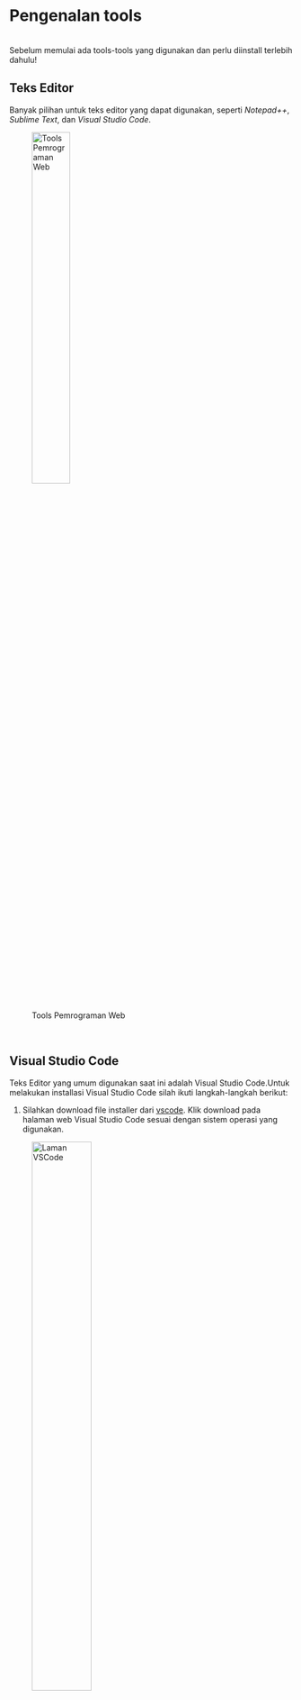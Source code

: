 <!-- ---
title: "Pengenalan Tools"
format: html
--- -->

# Pengenalan tools {.unnumbered}
<br>
Sebelum memulai ada tools-tools yang digunakan dan perlu diinstall terlebih dahulu!
<br>

## Teks Editor
Banyak pilihan untuk teks editor yang dapat digunakan, seperti *Notepad++*, *Sublime Text*, dan *Visual Studio Code*. 
<br>

![Tools Pemrograman Web](assets/tools/toolsWeb.png){width="40%"}

<br>

**Visual Studio Code**
---
Teks Editor yang umum digunakan saat ini adalah Visual Studio Code.Untuk melakukan installasi Visual Studio Code silah ikuti langkah-langkah berikut:
<br>

1. Silahkan download file installer dari [vscode](https://code.visualstudio.com/download). Klik download pada halaman web Visual Studio Code sesuai dengan sistem operasi yang digunakan.

![Laman VSCode](assets/tools/vscode/webvscode.png){width="50%"}

2. Setelah selesai download, klik dua kali pada file installer.

3. Jika muncul peingan Run as Administrator, klik Yes.

4. Kemudian akan tampil window Installer Microsoft Visual Studio Code. Untuk menyetujui *License Agreement*, pilih "I accept the aggrement" lalu next

![License Agreement VS Code](assets/tools/vscode/vscodeagreement.png){width="50%"}

5. Lalu pilih lokasi instalasinya. Jika ingin menggunakan lokasi default dapat langsung klik next

![Lokasi Installasi VS Code](assets/tools/vscode/dirvscode.png){width="50%"}

6. Memilih lokasi shortcuts program. Jika ingin menggunakan default dapat langsung klik next

![Shortcuts VS Code](assets/tools/vscode/foldervscode.png){width="50%"}

7. Pada bagian **Select Additional Tasks**, terdapat beberapa tasks yang bisa diinstall atau tidak. Untuk memudahkan ketika membuka file melalui berkas atau explorer dapat di pilih semua dan klik next

![Additional Task VS Code](assets/tools/vscode/vscready.png){width="50%"}

8. Klik Install dan Jalan Visual Studio Code
<br>

Berikut adalah tampilan dari Visual Studio Code
<br>

![vscode](assets/tools/vscode.png){width="70%"}

<br>

## Web Browser

Web browser adalah perangkat lunak yang awalnya dirancang untuk menampilkan dokumen web/HTML. Namun, pada saat ini, web browser harus memiliki kemampuan untuk menginterpretasikan dan menjalankan JavaScript atau VBScript, menjalankan Java Applet, memahami dokumen XML, dan menjalankan dokumen khusus dengan menggunakan fasilitas plugin seperti file .swf Macromedia Flash, dan lain sebagainya.
<br><br>
Banyak web browser yang dapat digunakan, dan paling umum digunakan adalah Google Chrome dan Mozilla Firefox atau dapat menggunakan web browser yang tersedia pada laptop atau pc yang digunakan seperti safari atau microsoft edge.
<br>

::: {layout="[[43,-4,43]]"}
![Chrome](assets/tools/chrome.png)

![Mozilla Firefox](assets/tools/firefox.png)
:::

<br>

## Web Server 

Web Server adalah server HTTP yang bertugas menyediakan dokumen yang diminta oleh web browser. Saat ini, web server telah berkembang menjadi lebih kompleks karena harus melayani banyak fungsi dan bahkan menjadi pusat layanan-layanan lain.
<br><br>
Web server juga menjadi komponen yang sangat penting dalam application server. Sebagai server HTTP, web server harus dapat menangani permintaan dokumen yang diberikan oleh web browser dan juga harus bisa dikonfigurasi untuk berinteraksi dengan program-program seperti JSP, ASP, PHP, melalui CGI, dan sebagainya. Contoh-contoh web server yang populer antara lain Apache dan IIS (Internet Information Service).
<br>
<br>

**XAMPP**
<br>

XAMPP adalah sebuah web server open source yang dapat berjalan di berbagai sistem operasi seperti Windows, Linux, dan MacOS.
<br><br>
XAMPP menyediakan semua komponen yang diperlukan untuk mengelola sebuah website, termasuk Apache, MySQL/MariaDB, PHP, dan Perl. XAMPP dapat digunakan untuk membuat web server lokal di komputer.
<br><br>
Untuk menginstall XAMPP ikuti langkah-langkah berikut:
<br>

1. Unduh file installer dari website [XAMPP](https://www.apachefriends.org/download.html). Unduh sesuai dengan sistem operasi atau komputer yang digunakan.
<br>

![Web XAMPP](assets/tools/xampp/webxampp.png){width="60%"}

2. Lakukan instalasi XAMPP sesuai panduan (wizard) yang ditampilkan dan pilih Yes untuk melanjutkan instalasi. Bila ada pesan eror biarkan saja.
<br>

![Pesan Eror](assets/tools/xampp/pesan_error.png){width="60%"}

3. Pilih komponen yang Anda butuhkan dalam instalasi tersebut. Sebagai contoh, centang MySQL dan phpMyAdmin.

4. Tentukan direktori instalasi yang tepat, misalnya C:\\xampp.

<br>

![XAMPP](assets/tools/xampp.png){width="60%"}

<br>
Untuk melihat confiurasi php dapat membuka config pada baris apache lalu membuka php.ini
<br>

![Apache Config](assets/tools/php-config.png){width="60%"}


Cek versi php dan ekstensi lain dengan cara membuat file “info.php” yang isinya <?php phpinfo(); ?>, letakkan pada [`C:\xampp\htdocs`](C:\xampp\htdocs).  Lalu buka [`localhost/info.php`](http://localhost/info.php) pada browser

<br>

## Bootstrap

Bootstrap adalah sebuah kerangka kerja (framework) front-end yang populer untuk pengembangan desain web responsif (responsive web design). Dikembangkan oleh tim Twitter, Bootstrap menyediakan serangkaian komponen dan gaya CSS yang dapat digunakan untuk membangun tampilan web yang konsisten, menarik, dan responsif secara cepat.
<br>

![Bootstrap](assets/tools/bootstrap/bootstrap1.png){width="70%"}

<br>
<br>

**Cara installasi Bootstrap**
<br>

1.	Buka halaman resmi Bootstrap di https://getbootstrap.com.

2.	Di halaman utama, Anda akan melihat tombol "Download" di bagian bawah. Klik tombol tersebut untuk mengunduh file Bootstrap.
<br>

:::{layout="[[43,-4,43]]"}
![Tampilan Laman Bootstrap](assets/tools/bootstrap/bootstrap2.png)

![Download Paker Bootstrap](assets/tools/bootstrap/bootstrap3.png)
:::

3.	Setelah selesai mengunduh, ekstrak file zip Bootstrap yang telah diunduh ke direktori proyek web Anda.
<br>

![Ekstrak File](assets/tools/bootstrap/bootstrap4.png){width="60%"}

4.	Di dalam direktori proyek, buatlah folder baru (misalnya "css" dan "js") untuk menyimpan file CSS dan JavaScript Bootstrap.
<br>

![Ekstrak File](assets/tools/bootstrap/bootstrap5.png){width="60%"}

5.	Salin file bootstrap.min.css yang ada di dalam direktori "dist/css" dalam file Bootstrap yang telah diekstrak, ke dalam folder "css" di dalam direktori proyek Anda.

6.	Salin file bootstrap.min.js yang ada di dalam direktori "dist/js" dalam file Bootstrap yang telah diekstrak, ke dalam folder "js" di dalam direktori proyek Anda.

7.	Setelah itu, Anda dapat menggunakan Bootstrap dengan menautkan file CSS dan JavaScript ke dalam halaman HTML Anda. Dalam elemen `<head>` dari file HTML, tambahkan tag link berikut untuk menautkan file CSS Bootstrap:
<br>
```html
<link rel="stylesheet" href="css/bootstrap.min.css">
```
8.	Juga di dalam elemen <body> atau sebelum penutup tag </body> dalam file HTML, tambahkan tag script berikut untuk menautkan file JavaScript Bootstrap:
<br>
```html
<script src="js/bootstrap.min.js"></script> 
```
9.	Sekarang, Anda dapat menggunakan kelas-kelas, komponen, dan gaya Bootstrap dalam halaman web Anda.Sekarang, Anda dapat menggunakan kelas-kelas, komponen, dan gaya Bootstrap dalam halaman web Anda.

